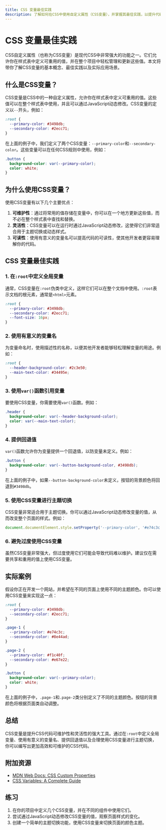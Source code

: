 ```yaml
---
title: CSS 变量最佳实践
description: 了解如何在CSS中使用自定义属性（CSS变量），并掌握其最佳实践，以提升代码的可维护性和灵活性。
---
```


# CSS 变量最佳实践

CSS自定义属性（也称为CSS变量）是现代CSS中非常强大的功能之一。它们允许你在样式表中定义可重用的值，并在整个项目中轻松管理和更新这些值。本文将带你了解CSS变量的基本概念、最佳实践以及实际应用场景。

## 什么是CSS变量？

CSS变量是CSS中的一种自定义属性，允许你在样式表中定义可重用的值。这些值可以在整个样式表中使用，并且可以通过JavaScript动态修改。CSS变量的定义以`--`开头，例如：

```css
:root {
  --primary-color: #3498db;
  --secondary-color: #2ecc71;
}
```

在上面的例子中，我们定义了两个CSS变量：`--primary-color`和`--secondary-color`。这些变量可以在任何CSS规则中使用，例如：

```css
.button {
  background-color: var(--primary-color);
  color: white;
}
```

## 为什么使用CSS变量？

使用CSS变量有以下几个主要优点：

1. **可维护性**：通过将常用的值存储在变量中，你可以在一个地方更新这些值，而不必在整个样式表中查找和替换。
2. **灵活性**：CSS变量可以在运行时通过JavaScript动态修改，这使得它们非常适合用于主题切换或动态样式。
3. **可读性**：使用有意义的变量名可以提高代码的可读性，使其他开发者更容易理解你的代码。

## CSS 变量最佳实践

### 1. 在`:root`中定义全局变量

通常，CSS变量在`:root`伪类中定义，这样它们可以在整个文档中使用。`:root`表示文档的根元素，通常是`<html>`元素。

```css
:root {
  --primary-color: #3498db;
  --secondary-color: #2ecc71;
  --font-size: 16px;
}
```

### 2. 使用有意义的变量名

为变量命名时，使用描述性的名称，以便其他开发者能够轻松理解变量的用途。例如：

```css
:root {
  --header-background-color: #2c3e50;
  --main-text-color: #34495e;
}
```

### 3. 使用`var()`函数引用变量

要使用CSS变量，你需要使用`var()`函数。例如：

```css
.header {
  background-color: var(--header-background-color);
  color: var(--main-text-color);
}
```

### 4. 提供回退值

`var()`函数允许你为变量提供一个回退值，以防变量未定义。例如：

```css
.button {
  background-color: var(--button-background-color, #3498db);
}
```

在上面的例子中，如果`--button-background-color`未定义，按钮的背景颜色将回退到`#3498db`。

### 5. 使用CSS变量进行主题切换

CSS变量非常适合用于主题切换。你可以通过JavaScript动态修改变量的值，从而改变整个页面的样式。例如：

```javascript
document.documentElement.style.setProperty('--primary-color', '#e74c3c');
```

### 6. 避免过度使用CSS变量

虽然CSS变量非常强大，但过度使用它们可能会导致代码难以维护。建议仅在需要共享和重用的值上使用CSS变量。

## 实际案例

假设你正在开发一个网站，并希望在不同的页面上使用不同的主题颜色。你可以使用CSS变量来实现这一点：

```css
:root {
  --primary-color: #3498db;
  --secondary-color: #2ecc71;
}

.page-1 {
  --primary-color: #e74c3c;
  --secondary-color: #8e44ad;
}

.page-2 {
  --primary-color: #f1c40f;
  --secondary-color: #e67e22;
}

.button {
  background-color: var(--primary-color);
  color: white;
}
```

在上面的例子中，`.page-1`和`.page-2`类分别定义了不同的主题颜色。按钮的背景颜色将根据页面类自动调整。

## 总结

CSS变量是提升CSS代码可维护性和灵活性的强大工具。通过在`:root`中定义全局变量、使用有意义的变量名、提供回退值以及合理使用CSS变量进行主题切换，你可以编写出更加高效和可维护的CSS代码。

## 附加资源

- [MDN Web Docs: CSS Custom Properties](https://developer.mozilla.org/en-US/docs/Web/CSS/Using_CSS_custom_properties)
- [CSS Variables: A Complete Guide](https://css-tricks.com/a-complete-guide-to-custom-properties/)

## 练习

1. 在你的项目中定义几个CSS变量，并在不同的组件中使用它们。
2. 尝试通过JavaScript动态修改CSS变量的值，观察页面样式的变化。
3. 创建一个简单的主题切换功能，使用CSS变量来切换页面的颜色主题。
